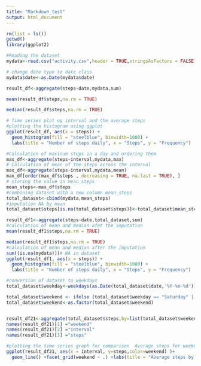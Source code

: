 ```yaml
---
title: "Markdown_test"
output: html_document
---
```


```r

rm(list = ls())
getwd()
library(ggplot2)

#Reading the dataset
mydata<-read.csv("activity.csv",header = TRUE,stringsAsFactors = FALSE)

# change date type to date class
mydata$date<-as.Date(mydata$date)

result_df<-aggregate(steps~date,mydata,sum)

mean(result_df$steps,na.rm = TRUE)

median(result_df$steps,na.rm = TRUE)

# Time series plot og interval and the average steps
#plotting the histogram using ggplot
ggplot(result_df, aes(x = steps)) +
  geom_histogram(fill = "steelblue", binwidth=1000) +
  labs(title = "Number of steps daily", x = "Steps", y = "Frequency")
```
```r
#Calculation of maxinum steps in a day and ordering them
max_df<-aggregate(steps~interval,mydata,max)
# Calculation of mean of the steps across the interval
max_df<-aggregate(steps~interval,mydata,mean)
max_df[order(max_df$steps , decreasing = TRUE, na.last = TRUE), ]
# storing the value in mean_steps
mean_steps<-max_df$steps
#combining dataset with a new column mean_steps
total_dataset<-cbind(mydata,mean_steps)
#imputation NA by mean
total_dataset$steps[is.na(total_dataset$steps)]<-total_dataset$mean_steps[is.na(total_dataset$steps)]#Imputed dataset

result_df1<-aggregate(steps~date,total_dataset,sum)
#calculation of mean and median afet the imputation 
mean(result_df1$steps,na.rm = TRUE)

median(result_df1$steps,na.rm = TRUE)
#calculation of mean and median after the imputation 
sum((is.na(mydata)))# NA in dataset
ggplot(result_df1, aes(x = steps)) +
  geom_histogram(fill = "steelblue", binwidth=1000) +
  labs(title = "Number of steps daily", x = "Steps", y = "Frequency")


```




```r

#conversion of dataset to weekdays
total_dataset$weekday<-weekdays(as.Date(total_dataset$date,'%Y-%m-%d'))

total_dataset$weekend <- ifelse (total_dataset$weekday == "Saturday" | total_dataset$weekday== "Sunday", "Weekend","Weekday")
total_dataset$weekend<-as.factor(total_dataset$weekend)


result_df21<-aggregate(total_dataset$steps,by=list(total_dataset$weekend,total_dataset$interval),mean)
names(result_df21)[1] ="weekend"
names(result_df21)[2] ="interval"
names(result_df21)[3] ="steps"

#plotting the time series graph for comparison  Average steps for weekdays and weekends
ggplot(result_df21, aes(x = interval, y=steps,color=weekend) )+
  geom_line() +facet_grid(weekend ~ .) +labs(title = "Average steps by Interval", x = "interval", y = "steps")
```